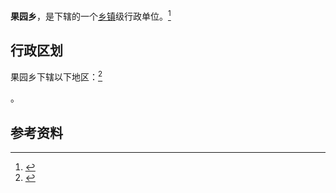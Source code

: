 {{中国乡级行政区|21/08/81/217/000}}

'''果园乡'''，是{{PRC admin/fullname|21/08/81/217/000|3}}下辖的一个[[乡镇|乡镇]]级行政单位。<ref>{{PRC admin/ref sgc|{{PRC admin/parent|21/08/81/217/000}}}}</ref>

== 行政区划 ==

果园乡下辖以下地区：<ref>{{PRC admin/ref sgc|21/08/81/217/000}}</ref>

{{PRC admin/children|21/08/81/217/000}}。

== 参考资料 ==

{{reflist}}

{{行政区划小作品}}
{{PRC admin/navcat|21/08/81/217/000}}
